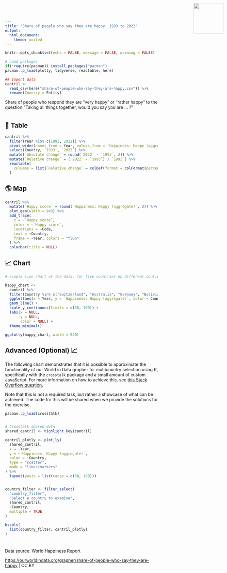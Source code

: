 ```yaml
---
title: "Share of people who say they are happy, 1993 to 2022"
output: 
  html_document:
    theme: united
---
```


<img src="Our_World_in_Data_logo.png" style='width: 100px; position:absolute; top:0; right:0; padding:10px;'/>

<link href='https://fonts.googleapis.com/css?family=Playfair Display' rel='stylesheet'>
<style>
h1 {
    font-family: Playfair Display, Georgia, Times New Roman, "Liberation Serif", serif;
}
</style>

```r
knitr::opts_chunk$set(echo = FALSE, message = FALSE, warning = FALSE)

# Load packages 
if(!require(pacman)) install.packages("pacman")
pacman::p_load(plotly, tidyverse, reactable, here)
```

```r
## Import data
cantril <- 
  read_csv(here("share-of-people-who-say-they-are-happy.csv")) %>% 
  rename(Country = Entity)
```

Share of people who respond they are "very happy" or "rather happy" to the question "Taking all things together, would you say you are … ?"

# {.tabset}

## 🔢 Table

```r
cantril %>% 
  filter(Year %in% c(1993, 2022)) %>% 
  pivot_wider(names_from = Year, values_from = `Happiness: Happy (aggregate)`, id_cols = Country) %>% 
  select(Country, `1993`, `2022`) %>% 
  mutate(`Absolute change` = round(`2022` - `1993`, 2)) %>% 
  mutate(`Relative change` = (`2022` - `1993`) / `1993`) %>% 
  reactable(
    columns = list(`Relative change` = colDef(format = colFormat(percent = TRUE, digits = 1))) 
  )
```

## 🌎 Map

```r
cantril %>% 
  mutate(`Happy score` = round(`Happiness: Happy (aggregate)`, 2)) %>%
  plot_geo(width = 940) %>% 
  add_trace(
    z = ~`Happy score`,
    color = ~`Happy score`,
    locations = ~Code,
    text = ~Country,
    frame = ~Year, colors = "YlGn"
  ) %>% 
  colorbar(title = NULL)
```


## 📈 Chart

```r
# simple line chart of the data, for five countries on different continents (ggplot, piped into ggplotly)

happy_chart <- 
  cantril %>% 
  filter(Country %in% c("Switzerland", "Australia", "Germany", "Bolivia", "Colombia", "United States")) %>%
  ggplot(aes(x = Year, y = `Happiness: Happy (aggregate)`, color = Country)) +
  geom_line() +
  scale_y_continuous(limits = c(50, 100)) +
  labs(x = NULL,
       y = NULL, 
       color = NULL) +
  theme_minimal() 

ggplotly(happy_chart, width = 940)
```

## Advanced (Optional) 📈

The following chart demonstrates that it is possible to approximate the functionality of our World in Data grapher for multicountry selection using R, specifically with the `crosstalk` package and a small amount of custom JavaScript. For more information on how to achieve this, see [this Stack Overflow question](https://stackoverflow.com/questions/67058016/how-to-set-default-values-in-filter-select-in-crosstalk-in-r-plotly).

Note that this is not a required task, but rather a showcase of what can be achieved. The code for this will be shared when we provide the solutions for the exercise.

```r
pacman::p_load(crosstalk)


# Crosstalk shared data
shared_cantril <- highlight_key(cantril)

cantril_plotly <- plot_ly(
  shared_cantril, 
  x = ~Year, 
  y = ~`Happiness: Happy (aggregate)`, 
  color = ~Country, 
  type = "scatter", 
  mode = "lines+markers"
) %>%
  layout(yaxis = list(range = c(50, 100)))


country_filter <- filter_select(
  "country_filter", 
  "Select a country to examine", 
  shared_cantril, 
  ~Country, 
  multiple = TRUE
)

bscols(
  list(country_filter, cantril_plotly)
)
```

<script>
function filter_default() {
  var default_countries = ["Norway", "Australia", "Germany", "Bolivia", "Colombia", "Bhutan"]; // Set default countries here
  document.getElementById("country_filter").getElementsByClassName("selectized")[0].selectize.setValue(default_countries, false);
}
window.onload = filter_default;
</script>


# {.unlisted}

Data source: World Happiness Report

[https://ourworldindata.org/grapher/share-of-people-who-say-they-are-happy](https://ourworldindata.org/grapher/share-of-people-who-say-they-are-happy) | CC BY








